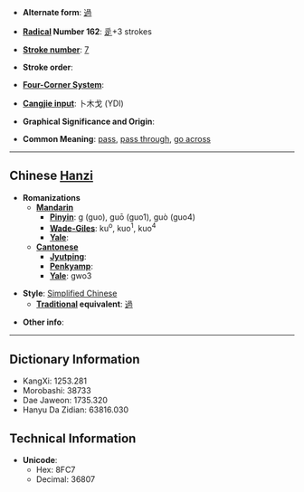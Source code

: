 * '''Alternate form''': [[過]]

* '''[[Wiktionary:Chinese radical index| Radical]] Number 162''': [[Wiktionary:Chinese radical index 辵|辵]]+3 strokes

* '''[[Wiktionary:Chinese total strokes index|Stroke number]]''': [[Wiktionary:Chinese total strokes index 7|7]]

* '''Stroke order''': 

* '''[[Wiktionary:Chinese four corner index|Four-Corner System]]''': 

* '''[[Wiktionary:Chinese Cangjie index|Cangjie input]]''': 卜木戈 (YDI)

* '''Graphical Significance and Origin''': 

* '''Common Meaning''': [[pass]], [[pass through]], [[go across]]

----

== Chinese [[Hanzi]] ==

* '''Romanizations'''
** '''[[Mandarin]]'''
*** '''[[Pinyin]]''': g (guo), guō (guo1), guò (guo4)
*** '''[[Wade-Giles]]''': ku<sup>o</sup>, kuo<sup>1</sup>, kuo<sup>4</sup>
*** '''[[Yale]]''': 
** '''[[Cantonese]]'''
*** '''[[Jyutping]]''':
*** '''[[Penkyamp]]''': 
*** '''[[Yale]]''': gwo3

* '''Style''': [[Simplified Chinese]] 
** '''[[Traditional Chinese|Traditional]] equivalent''': [[過]]

* '''Other info''': 

----

== Dictionary Information ==

* KangXi: 1253.281
* Morobashi: 38733
* Dae Jaweon: 1735.320
* Hanyu Da Zidian: 63816.030

== Technical Information ==

* '''Unicode''':
** Hex: 8FC7
** Decimal: 36807